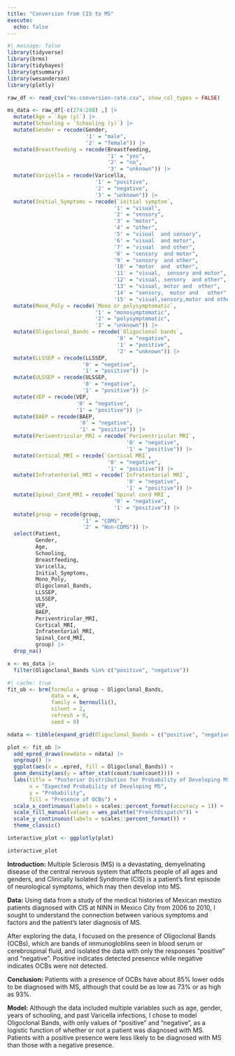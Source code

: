 ```yaml
---
title: "Conversion from CIS to MS"
execute: 
  echo: false
---
```


```r
#| message: false 
library(tidyverse)
library(brms)
library(tidybayes)
library(gtsummary)
library(wesanderson)
library(plotly)
```

```r
raw_df <- read_csv("ms-conversion-rate.csv", show_col_types = FALSE)

ms_data <- raw_df[-c(274:288) ,] |>
  mutate(Age = `Age (y)`) |>
  mutate(Schooling = `Schooling (y)`) |>
  mutate(Gender = recode(Gender,
                         '1' = "male",
                         '2' = "female")) |>
  mutate(Breastfeeding = recode(Breastfeeding,
                                '1' = "yes",
                                '2' = "no",
                                '3' = "unknown")) |>
  mutate(Varicella = recode(Varicella,
                            '1' = "positive",
                            '2' = "negative",
                            '3' = "unknown")) |>
  mutate(Initial_Symptoms = recode(`initial symptom`,
                                  '1' = "visual",
                                  '2' = "sensory",
                                  '3' = "motor",
                                  '4' = "other",
                                  '5' = "visual  and sensory",
                                  '6' = "visual  and motor",
                                  '7' = "visual  and other",
                                  '8' = "sensory  and motor",
                                  '9' = "sensory  and other",
                                  '10' = "motor  and  other",
                                  '11' = "visual,  sensory and motor",
                                  '12' = "visual, sensory  and other",
                                  '13' = "visual, motor and  other",
                                  '14' = "sensory,  motor and   other",
                                  '15' = "visual,sensory,motor and other")) |>
  mutate(Mono_Poly = recode(`Mono or polysymptomatic`,
                            '1' = "monosymptomatic",
                            '2' = "polysymptomatic",
                            '3' = "unknown")) |>
  mutate(Oligoclonal_Bands = recode(`Oligoclonal bands`,
                                   '0' = "negative",
                                   '1' = "positive",
                                   '2' = "unknown")) |>
  mutate(LLSSEP = recode(LLSSEP,
                        '0' = "negative",
                        '1' = "positive")) |>
  mutate(ULSSEP = recode(ULSSEP,
                        '0' = "negative",
                        '1' = "positive")) |>
  mutate(VEP = recode(VEP,
                      '0' = "negative",
                      '1' = "positive")) |>
  mutate(BAEP = recode(BAEP,
                       '0' = "negative",
                       '1' = "positive")) |>
  mutate(Periventricular_MRI = recode(`Periventricular MRI`,
                                      '0' = "negative",
                                      '1' = "positive")) |>
  mutate(Cortical_MRI = recode(`Cortical MRI`,
                                '0' = "negative",
                                '1' = "positive")) |>
  mutate(Infratentorial_MRI = recode(`Infratentorial MRI`,
                                      '0' = "negative",
                                      '1' = "positive")) |>
  mutate(Spinal_Cord_MRI = recode(`Spinal cord MRI`,
                                  '0' = "negative",
                                  '1' = "positive")) |> 
  mutate(group = recode(group,
                        '1' = "CDMS",
                        '2' = "Non-CDMS")) |>
  select(Patient, 
         Gender, 
         Age, 
         Schooling, 
         Breastfeeding, 
         Varicella,
         Initial_Symptoms,
         Mono_Poly,
         Oligoclonal_Bands,
         LLSSEP,
         ULSSEP,
         VEP,
         BAEP,
         Periventricular_MRI,
         Cortical_MRI,
         Infratentorial_MRI,
         Spinal_Cord_MRI,
         group) |> 
  drop_na()

x <- ms_data |>
  filter(Oligoclonal_Bands %in% c("positive", "negative"))
```

```r
#| cache: true
fit_ob <- brm(formula = group ~ Oligoclonal_Bands,
              data = x,
              family = bernoulli(),
              silent = 2,
              refresh = 0,
              seed = 9)
```


```r
ndata <- tibble(expand_grid(Oligoclonal_Bands = c("positive", "negative")))

plot <- fit_ob |>
  add_epred_draws(newdata = ndata) |>
  ungroup() |>
  ggplot(aes(x = .epred, fill = Oligoclonal_Bands)) + 
  geom_density(aes(y = after_stat(count/sum(count)))) +
  labs(title = "Posterior Distribution for Probability of Developing MS Based on OCBs",
       x = "Expected Probability of Developing MS",
       y = "Probability",
       fill = "Presence of OCBs") +
  scale_x_continuous(labels = scales::percent_format(accuracy = 1)) +
  scale_fill_manual(values = wes_palette("FrenchDispatch")) +
  scale_y_continuous(labels = scales::percent_format()) +
  theme_classic()

interactive_plot <- ggplotly(plot)

interactive_plot
```

**Introduction:**
Multiple Sclerosis (MS) is a devastating, demyelinating disease of the central nervous system that affects people of all ages and genders, and Clinically Isolated Syndrome (CIS) is a patient's first episode of neurological symptoms, which may then develop into MS. 

**Data:**
Using data from a study of the medical histories of Mexican mestizo patients diagnosed with CIS at NINN in Mexico City from 2006 to 2010, I sought to understand the connection between various symptoms and factors and the patient's later diagnosis of MS. 

After exploring the data, I focused on the presence of Oligoclonal Bands (OCBs), which are bands of immunogloblins seen in blood serum or cerebrospinal fluid, and isolated the data with only the responses "positive" and "negative". Positive indicates detected presence while negative indicates OCBs were not detected. 

**Conclusion:**
Patients with a presence of OCBs have about 85% lower odds to be diagnosed with MS, although that could be as low as 73% or as high as 93%. 

**Model:**
Although the data included multiple variables such as age, gender, years of schooling, and past Varicella infections, I chose to model Oligoclonal Bands, with only values of "positive" and "negative", as a logistic function of whether or not a patient was diagnosed with MS. Patients with a positive presence were less likely to be diagnosed with MS than those with a negative presence.  


